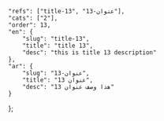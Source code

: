 ---
---
    "refs": ["title-13", "عنوان-13"],
	"cats": ["2"],
	"order": 13,
	"en": {
		"slug": "title-13",
        "title": "title 13",
		"desc": "this is title 13 description"
	},
	"ar": {
		"slug": "عنوان-13",
        "title": "عنوان 13",
		"desc": "هذا وصف عنوان 13"
	}
};